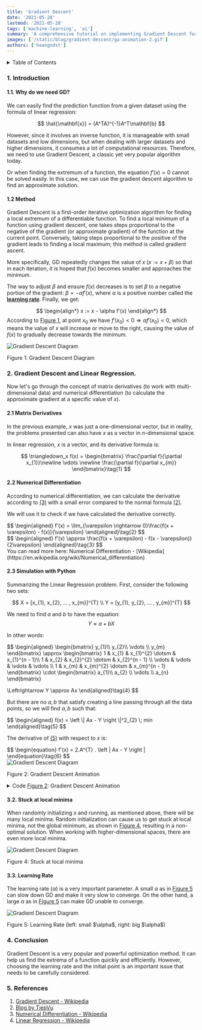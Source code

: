 ```yaml
---
title: 'Gradient Descent'
date: '2021-05-28'
lastmod: '2021-05-28'
tags: ['machine-learning', 'ai']
summary: 'A comprehensive tutorial on implementing Gradient Descent for optimization in machine learning, including mathematical explanations and Python simulations.'
images: ['/static/blog/gradient-descent/ga-animation-2.gif']
authors: ['hoangndst']
---
```


<details>
  <summary style={{ fontSize: "1.5em", fontWeight: "bold" }}>Table of Contents</summary>
1. [Introduction](#1-introduction) <br />
    1.1. [Why do we need GD?](#11-why-do-we-need-gd) <br />
    1.2. [Method](#12-method) <br />
2. [Gradient Descent and Linear Regression](#2-gradient-descent-and-linear-regression) <br />
    2.1. [Matrix Derivatives](#21-matrix-derivatives) <br />
    2.2. [Numerical Differentiation](#22-numerical-differentiation) <br />
    2.3. [Simulation with Python](#23-simulation-with-python) <br />
3. [Going into more detail](#3-going-into-more-detail) <br />
    3.1. [When to stop?](#31-when-to-stop) <br />
    3.2. [Stuck at local minima](#32-stuck-at-local-minima) <br />
    3.3. [Learning Rate](#33-learning-rate) <br />
4. [Conclusion](#4-conclusion) <br />
5. [References](#5-references) <br />
</details>

### 1. Introduction
#### 1.1. Why do we need GD?
We can easily find the prediction function from a given dataset using the formula of linear regression:

$$
\hat{\mathbf{x}} = (A^TA)^{-1}A^T\mathbf{b}
$$

However, since it involves an inverse function, it is manageable with small datasets and low dimensions, but when dealing with larger datasets and higher dimensions, it consumes a lot of computational resources. Therefore, we need to use Gradient Descent, a classic yet very popular algorithm today.

Or when finding the extremum of a function, the equation $f'(x)=0$ cannot be solved easily. In this case, we can use the gradient descent algorithm to find an approximate solution.

#### 1.2 Method
Gradient Descent is a first-order iterative optimization algorithm for finding a local extremum of a differentiable function. To find a local minimum of a function using gradient descent, one takes steps proportional to the negative of the gradient (or approximate gradient) of the function at the current point. Conversely, taking steps proportional to the positive of the gradient leads to finding a local maximum; this method is called gradient ascent.

More specifically, GD repeatedly changes the value of $x \; (x := x + \beta)$ so that in each iteration, it is hoped that $f(x)$ becomes smaller and approaches the minimum.

The way to adjust $\beta$ and ensure $f(x)$ decreases is to set $\beta$ to a negative portion of the gradient: $\beta = -\alpha f'(x)$, where $\alpha$ is a positive number called the [**learning rate**](https://en.wikipedia.org/wiki/Learning_rate). Finally, we get:

$$
\begin{align*}
x := x - \alpha f'(x)
\end{align*}
$$
According to [Figure 1](#figure-1), at point $x_0$ we have $f'(x_{0}) < 0 \Rightarrow \alpha f'(x_{0}) < 0$, which means the value of $x$ will increase or move to the right, causing the value of $f(x)$ to gradually decrease towards the minimum.

<div style={{ textAlign: "center" }}>
    <img
        id="figure-1"
        src="/static/blog/gradient-descent/fig-1.png"
        alt="Gradient Descent Diagram"
        style={{ width: "50%", display: "block", margin: "0 auto" }}
    />
    <p style={{ textAlign: "center" }}>Figure 1: Gradient Descent Diagram</p>
</div>

### 2. Gradient Descent and Linear Regression.
Now let's go through the concept of matrix derivatives (to work with multi-dimensional data) and numerical differentiation (to calculate the approximate gradient at a specific value of $x$).

#### 2.1 Matrix Derivatives
In the previous example, $x$ was just a one-dimensional vector, but in reality, the problems presented can also have $x$ as a vector in $n$-dimensional space.

In linear regression, $x$ is a vector, and its derivative formula is:

$$
\triangledown_x f(x) = \begin{bmatrix}
\frac{\partial f}{\partial x_{1}}\newline
 \vdots \newline
 \frac{\partial f}{\partial x_{m}} 
\end{bmatrix}\tag{1}
$$

#### 2.2 Numerical Differentiation
According to numerical differentiation, we can calculate the derivative according to [(3)](#eq-3) with a small error compared to the normal formula [(2)](#eq-2).

We will use it to check if we have calculated the derivative correctly.

<div id="eq-2">
$$
\begin{aligned}
f’(x) = \lim_{\varepsilon \rightarrow 0}\frac{f(x + \varepsilon) - f(x)}{\varepsilon}
\end{aligned}\tag{2}
$$
</div>

<div id="eq-3">
$$
\begin{aligned}
f’(x) \approx \frac{f(x + \varepsilon) - f(x - \varepsilon)}{2\varepsilon} 
\end{aligned}\tag{3}
$$
</div>
You can read more here: Numerical Differentiation - [Wikipedia](https://en.wikipedia.org/wiki/Numerical_differentiation)

#### 2.3 Simulation with Python
Summarizing the Linear Regression problem. First, consider the following two sets:

$$
X = [x_{1}, x_{2}, ... , x_{m}]^{T} \\
Y = [y_{1}, y_{2}, ... , y_{m}]^{T}
$$

We need to find $a$ and $b$ to have the equation:
$$
Y \approx  a + bX
$$

In other words:
<div id="eq-4">
$$
\begin{aligned}
\begin{bmatrix}
y_{1}\\ 
y_{2}\\ 
\vdots \\
y_{m}
\end{bmatrix} \approx
\begin{bmatrix}
1 &  x_{1} &  x_{1}^{2} \dotsm & x_{1}^{n - 1}\\ 
1 &  x_{2} &  x_{2}^{2} \dotsm & x_{2}^{n - 1} \\
\vdots & \vdots & \vdots & \vdots \\ 
1 &  x_{m} &  x_{m}^{2} \dotsm & x_{m}^{n - 1}
\end{bmatrix} \cdot 
\begin{bmatrix}
a_{1}\\ 
a_{2} \\
\vdots \\
a_{n}
\end{bmatrix}

\Leftrightarrow Y \approx Ax
\end{aligned}\tag{4}
$$
</div>

But there are no $a,b$ that satisfy creating a line passing through all the data points, so we will find $a,b$ such that:

<div id="eq-5">
$$
\begin{aligned}
f(x) = \left \| Ax - Y \right \|^2_{2} \; min
\end{aligned}\tag{5}
$$
</div>

The derivative of [(5)](#eq-5) with respect to $x$ is:

<div id="eq-6">
$$
\begin{equation}
f'(x) = 2.A^{T} . \left | Ax - Y \right |
\end{equation}\tag{6}
$$
</div>

<div style={{ textAlign: "center" }}>
    <img
        id="figure-2"
        src="/static/blog/gradient-descent/ga-animation.gif"
        alt="Gradient Descent Diagram"
        style={{ width: "70%", display: "block", margin: "0 auto" }}
    />
    <p style={{ textAlign: "center" }}>Figure 2: Gradient Descent Animation</p>
</div>

<details>
<summary>Code <a href="#figure-2">Figure 2</a>: Gradient Descent Animation</summary>
```python
from matplotlib import animation
from matplotlib.animation import writers
import numpy as np
import matplotlib
import matplotlib.pyplot as plt
from sklearn import linear_model

def cost(x):
  m = A.shape[0]
  return 0.5/m * np.linalg.norm(A.dot(x) - b, 2)**2

def grad(x):
  m = A.shape[0]
  return 1/m * A.T.dot(A.dot(x) - b)

def numerical_grad(x):
  eps = 1e-4
  g = np.zeros_like(x)
  for i in range(len(x)):
      x1 = x.copy()
      x2 = x.copy()
      x1[i] += eps
      x2[i] -= eps
      g[i] = (cost(x1) - cost(x2))/(2*eps)
  return g

def check_grad(x):
  x = np.random.rand(x.shape[0], x.shape[1])
  grad1 = grad(x)
  grad2 = numerical_grad(x)
  if np.linalg.norm(grad1 - grad2) > 1e-5:
      print("Check grad function!")
  return

def gradient_descent(x_init, learning_rate, iteration):
  x_list = [x_init]
  for i in range(iteration):
      x_new = x_list[-1] - learning_rate*grad(x_list[-1])
      if np.linalg.norm(grad(x_new))/len(x_init) < 1e-3:
          break
      x_list.append(x_new)
  return x_list

A = [2,9,7,9,11,16,25,23,22,29,29,35,37,40,46]
A = np.array([A]).T # Ox
b = [2,3,4,5,6,7,8,9,10,11,12,13,14,15,16]
b = np.array([b]).T # Oy

# Draw data
fig1 = plt.figure("GD for Linear Regression")
ax = plt.axes(xlim=(-10,60), ylim=(0, 20))
plt.plot(A, b, 'ro')

# Linear Regression
lr = linear_model.LinearRegression()
lr.fit(A,b)
x0_gd = np.linspace(1,46,2)
y0_sklearn = lr.intercept_[0] + lr.coef_[0][0]*x0_gd
plt.plot(x0_gd, y0_sklearn, color="green")

# Add one to A
ones = np.ones((A.shape[0], 1), dtype=np.int8)
A = np.concatenate((ones, A), axis=1)

# Random and plot initial line
x_init = np.array([[1.], [2.]]) # (a, b)
y0_init = x_init[0][0] + x_init[1][0]*x0_gd # y = a + bx
plt.plot(x0_gd, y0_init, color="black")
# check grad
check_grad(x_init)

# Run
iteration = 100
learning_rate = 0.0001
x_list = gradient_descent(x_init, learning_rate, iteration)
# Plot all line
for i in range(len(x_list)):
    y0_gd = x_list[i][0] + x_list[i][1]*x0_gd
    plt.plot(x0_gd, y0_gd, color="black", alpha=0.3)
# Draw animation
line , = ax.plot([],[], color="blue")
def update(i):
    plt.xlabel('Iteration: {}   Learning rate: {}'.format(len(x_list) - 1, learning_rate))
    y0_gd = x_list[i][0][0] + x_list[i][1][0]*x0_gd
    line.set_data(x0_gd, y0_gd)
    return line,

iters = np.arange(0,len(x_list), 1)
# Legend for plot
plt.legend(('Data', 'Solution by Linear Regression', 'Initial Line For GD'), loc=(0.48, 0.01))
plt.title("Gradient Descent")
line_ani = animation.FuncAnimation(fig1, update, iters, interval=50, blit=True)

# Save animation to gif file
# Writer = writers['ffmpeg']
# writer = Writer(fps=15, metadata={'artist': 'Me'}, bitrate=1800)

# line_ani.save('GA Animation.gif', writer)

plt.show()
```
</details>

### 3. Going into more detail
#### 3.1 When to stop?
The relationship between the number of changes in $x$ (*Iteration*) and the value of $f(x)$ (*Cost Value*) [Figure 3.1](#figure-3a). It is easy to see that the *Cost Value* tends to approach $0$ and remains stable after iteration 50. Repeating the remaining iterations does not seem to reduce the *Cost Value* much and may not be necessary.

Based on this, we can come up with a good **threshold** to stop the GD function.

<div style={{ textAlign: "center" }}>
    <img
        id="figure-3a"
        src="/static/blog/gradient-descent/fig-3a.png"
        alt="Gradient Descent Diagram"
        style={{ width: "70%", display: "block", margin: "0 auto" }}
    />
    <p style={{ textAlign: "center" }}>Figure 3.1: The relationship between cost and iteration</p>
</div>

<div style={{ textAlign: "center" }}>
    <img
        id="figure-3b"
        src="/static/blog/gradient-descent/ga-animation-2.gif"
        alt="Gradient Descent Diagram 2"
        style={{ width: "70%", display: "block", margin: "0 auto" }}
    />
    <p style={{ textAlign: "center" }}>Figure 3.2: Case $n= 3$ or quadratic function (Parabolic)</p>
</div>

[Figure 3.2](#figure-3b) shows that when the *threshold* of the gradient value is around $0.02$ ( $|Grad|< 0.02 $ ), we get a relatively good result compared to the result from Linear Regression.

<details>
<summary>Code <a href="#figure-3b">Figure 3.2</a>: Gradient Descent Animation 2</summary>
```python
import numpy as np
import matplotlib.animation as animation
import matplotlib.pyplot as plt
from matplotlib.animation import writers
def cost(x):
    m = A.shape[0]
    return 0.5/m * np.linalg.norm(A.dot(x) - b)**2

def grad(x):
    m = A.shape[0]
    return 1/m * A.T.dot(A.dot(x) - b) # return f'(x):[a, b, c].T

def numerical_grad(x):
    eps = 1e-4
    g = np.zeros_like(x)
    for i in range(len(x)):
        x1 = x.copy()
        x2 = x.copy()
        x1[i] += eps
        x2[i] -= eps
        g[i] = (cost(x1) - cost(x2))/(2*eps)
    return g

def check_grad(x):
    g1 = grad(x)
    g2 = numerical_grad(x)
    if np.linalg.norm(g1 - g2) > 1e-5:
        print("Check grad function")
    return

def gradient_descent(x_random, learning_rate, iteration):
    x_list = [x_random]
    for i in range(iteration):
        x_new = x_list[-1] - learning_rate*grad(x_list[-1])
        if np.linalg.norm(grad(x_new))/len(x_gd) < 0.03:
            break
        x_list.append(x_new)
    return x_list

b = [2,5,7,9,11,16,19,23,22,29,29,35,37,40,46,42,39,31,30,28,20,15,10,6]
b = np.array([b]).T
A = [2,3,4,5,6,7,8,9,10,11,12,13,14,15,16,17,18,19,20,21,22,23,24,25]
x_gd = np.linspace(1,46,10000)
# x_random = np.random.rand(3, 1)
# print(x_random)
x_random = np.array([[ -2.1],
       [ 5.1],
       [-2.1]])
fig1 = plt.figure("GD for Linear Regression")
ax = plt.axes(xlim=(-5,30), ylim=(-5, 50))

A = np.array([A]).T
plt.plot(A,b, 'ro')
# add ones and col 3 to A
ones = np.ones((A.shape[0], 1), dtype=np.int8)
col_3 = A*A
A = np.concatenate((ones, A, col_3), axis=1)

# Linear Regression
x_lg = np.linalg.inv(A.T.dot(A)).dot(A.T.dot(b))
y_lg = x_lg[0][0] + x_lg[1][0]*x_gd + x_lg[2][0]*x_gd*x_gd
plt.plot(x_gd, y_lg, color="green")

# Plot random
y_random = x_random[0][0]  + x_random[1][0]*x_gd + x_random[2][0]*x_gd*x_gd
plt.plot(x_gd, y_random, color="black")
# check grad
check_grad(x_random)

iteration = 70
learning_rate = 0.000001

x_list = gradient_descent(x_random, learning_rate, iteration)
for i in range(len(x_list)):
    y0_gd = x_list[i][0] + x_list[i][1]*x_gd + x_list[i][2]*x_gd*x_gd
    plt.plot(x_gd, y0_gd, color="black", alpha=0.3)

# Draw animation
line , = ax.plot([],[], color="blue")
def update(i):
    y0_gd = x_list[i][0][0] + x_list[i][1][0]*x_gd + x_list[i][2][0]*x_gd*x_gd
    line.set_data(x_gd, y0_gd)
    return line,

iters = np.arange(0,len(x_list), 1)
# Legend for plot
plt.xlabel('Iteration: {}   Learning rate: {}  |Grad| = {}'.format(len(x_list) - 1, learning_rate, np.linalg.norm(grad(x_list[-1]))/len(x_gd)))
plt.legend(('Data', 'Solution by Linear Regression', 'Initial Line For GD'), loc=(0.48, 0.01))
plt.title("Gradient Descent")
line_ani = animation.FuncAnimation(fig1, update, iters, interval=50, blit=True)

# Save animation to gif file
# Writer = writers['ffmpeg']
# writer = Writer(fps=15, metadata={'artist': 'Me'}, bitrate=1800)

# line_ani.save('GA Animation.gif', writer)

# fig2 = plt.figure()
# print(len(x_list))
# cost_list = []
# iteration_list = []
# plt.xlabel("Iteration")
# plt.ylabel("Cost Value")
# for i in range(len(x_list)):
#     iteration_list.append(i+1)
#     cost_list.append(cost(x_list[i]))
# plt.plot(iteration_list, cost_list)

plt.show()
```
</details>

#### 3.2. Stuck at local minima
When randomly initializing $x$ and running, as mentioned above, there will be many local minima. Random initialization can cause us to get stuck at local minima, not the global minimum, as shown in [Figure 4](#figure-4), resulting in a non-optimal solution. When working with higher-dimensional spaces, there are even more local minima.

<div style={{ textAlign: "center" }}>
    <img
        id="figure-4"
        src="/static/blog/gradient-descent/ga-animation-3.gif"
        alt="Gradient Descent Diagram"
        style={{ width: "70%", display: "block", margin: "0 auto" }}
    />
    <p style={{ textAlign: "center" }}>Figure 4: Stuck at local minima</p>
</div>

#### 3.3. Learning Rate
The learning rate ($\alpha$) is a very important parameter. A small $\alpha$ as in [Figure 5](#figure-5) can slow down GD and make it very slow to converge. On the other hand, a large $\alpha$ as in [Figure 5](#figure-5) can make GD unable to converge.

<div style={{ textAlign: "center" }}>
    <img
        id="figure-5"
        src="/static/blog/gradient-descent/fig-5.png"
        alt="Gradient Descent Diagram"
        style={{ width: "70%", display: "block", margin: "0 auto" }}
    />
    <p style={{ textAlign: "center" }}>Figure 5: Learning Rate (left: small $\alpha$, right: big $\alpha$)</p>
</div>

### 4. Conclusion
Gradient Descent is a very popular and powerful optimization method. It can help us find the extrema of a function quickly and efficiently. However, choosing the learning rate and the initial point is an important issue that needs to be carefully considered.

### 5. References
1. [Gradient Descent - Wikipedia](https://en.wikipedia.org/wiki/Gradient_descent)
2. [Blog by TiepVu](https://machinelearningcoban.com/2017/01/12/gradientdescent/)
3. [Numerical Differentiation - Wikipedia](https://en.wikipedia.org/wiki/Numerical_differentiation)
4. [Linear Regression - Wikipedia](https://en.wikipedia.org/wiki/Linear_regression)